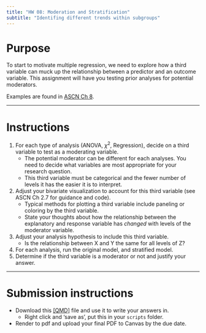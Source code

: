 ```yaml
---
title: "HW 08: Moderation and Stratification"
subtitle: "Identifing different trends within subgroups"
---
```


# Purpose
To start to motivate multiple regression, we need to explore how a third variable can muck up the relationship between a predictor and an outcome variable. This assignment will have you testing prior analyses for potential moderators. 

Examples are found in [ASCN Ch 8](https://norcalbiostat.github.io/AppliedStatistics_notes/mod-strat.html).

----

# Instructions 

1. For each type of analysis (ANOVA, $\chi^2$, Regression), decide on a third variable to test as a moderating variable.
    - The potential moderator can be different for each analyses. You need to decide what variables are most appropriate for your research question. 
    - This third variable must be categorical and the fewer number of levels it has the easier it is to interpret. 
2. Adjust your bivariate visualization to account for this third variable (see ASCN Ch 2.7 for guidance and code). 
    - Typical methods for plotting a third variable include paneling or coloring by the third variable.
    - State your thoughts about how the relationship between the explanatory and response variable has _changed_ with levels of the moderator variable.
3. Adjust your analysis hypothesis to include this third variable. 
    - Is the relationship between X and Y the same for all levels of Z?
4. For each analysis, run the original model, and stratified model.  
5. Determine if the third variable is a moderator or not and justify your answer. 
   
----

# Submission instructions

* Download this [[QMD]](_templates/hw08_moderation_template.qmd) file and use it to write your answers in. 
  - Right click and 'save as', put this in your `scripts` folder.
* Render to pdf and upload your final PDF to Canvas by the due date. 
